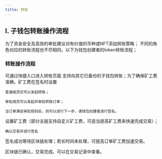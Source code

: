 ```yaml
---
title: 转账
---
```



## I. 子钱包转账操作流程

为了资金安全及高效的审批建议对有价值的币种或NFT添加转账策略；
不同的角色对应的转账流程也不尽相同，以下为钱包创建者的token转账流程；

### **转账操作流程**

<Steps>
<Step title="转账页面">
    可通过快捷入口进入转账页面

</Step>
<Step title="填写并确认转账信息">
    支持向其它已备份的子钱包转账；为了确保矿工费准确，矿工费在签名时设置

    普通成员仅可以发起转账；
    
    审批成员可以发起并审批转账订单；

    当订单满足审批规则后，则可以进行下一步，请钱包创建者进行签名。
</Step>
<Step title="钱包创建者确认交易并签名">
    设置矿工费（部分主链支持自定义矿工费，可适当提高矿工费来快速完成交易）；
    
    确认交易并进行签名
</Step>
<Step title="签名成功">
 签名成功等待区块链处理；若长时间未处理，可提高订单矿工费加速交易。
 
 区块链已确认，交易完成。可以在交易记录中查看。
</Step>
</Steps>


